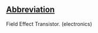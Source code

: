 ==[[Wiktionary:List of acronyms and abbreviations|Abbreviation]]==

Field Effect Transistor. (electronics)